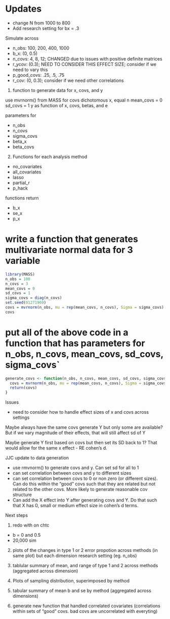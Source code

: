 # Updates

- change N from 1000 to 800
- Add research setting for bx = .3



Simulate across

- n_obs: 100, 200, 400, 1000
- b_x: (0, 0.5)
- n_covs: 4, 8, 12; CHANGED due to issues with positive definite matrices
- r_ycov: (0.3); NEED TO CONSIDER THIS EFFECT SIZE; consider if we need to vary this
- p_good_covs: .25, .5, .75
- r_cov: (0, 0.3); consider if we need other correlations 


1. function to generate data for x, covs, and y

use mvrnorm() from MASS for covs
dichotomous x, equal n
mean_covs = 0
sd_covs = 1
y as function of x, covs, betas, and e

parameters for 

- n_obs
- n_covs
- sigma_covs
- beta_x
- beta_covs 

 
2. Functions for each analysis method

- no_covariates
- all_covariates
- lasso 
- partial_r
- p_hack

functions return

- b_x
- se_x
- p_x





# write a function that generates multivariate normal data for 3 variable
```r
library(MASS)
n_obs = 100
n_covs = 3
mean_covs = 0
sd_covs = 1
sigma_covs = diag(n_covs)
set.seed(01271969)
covs = mvrnorm(n_obs, mu = rep(mean_covs, n_covs), Sigma = sigma_covs)
covs

```
# put all of the above code in a function that has parameters for n_obs, n_covs, mean_covs, sd_covs, sigma_covs`
```r
generate_covs <- function(n_obs, n_covs, mean_covs, sd_covs, sigma_covs){
  covs = mvrnorm(n_obs, mu = rep(mean_covs, n_covs), Sigma = sigma_covs)
  return(covs)
}

```

Issues

- need to consider how to handle effect sizes of x and covs across settings

Maybe always have the same covs generate Y but only some are available?  But if we vary magnitude of their effects, that will still affect sd of Y

Maybe generate Y first based on covs but then set its SD back to 1?  That would allow for the same x effect - RE cohen's d.



JJC update to data generation

- use rmvnorm() to generate covs and y.   Can set sd for all to 1
- can set correlation between covs and y to different sizes
- can set correlation between covs to 0 or non zero (or different sizes).  Can do this within the "good" covs such that they are related but not related to the other covs.  More likely to generate reasonable cov structure
- Can add the X effect into Y after generating covs and Y.  Do that such that X has 0, small or medium effect size in cohen's d terms.



Next steps

1.  redo with on chtc
  - b = 0 and 0.5
  - 20,000 sim

2.  plots of the changes in type 1 or 2 error propotion across methods (in same plot) but each dimension research setting (eg. n_obs)

3.  tablular summary of mean, and range of type 1 and 2 across methods (aggregated across dimension)

4.  Plots of sampling distribution, superimposed by method

5.  tabular summary of mean b and se by method (aggregated across dimensions)

6.  generate new function that handled correlated covariates (correlations within sets of "good" covs. bad covs are uncorrelated with everyting)



